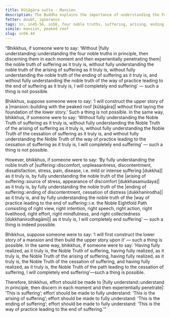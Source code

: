 ```yaml
---
title: Kūṭāgāra sutta - Mansion
description: The Buddha explains the importance of understanding the Four Noble Truths to end suffering with a simile of constructing a mansion.
fetter: doubt, ignorance
tags: sn, sn45-56, sn56, four noble truths, suffering, arising, ending, cessation, way of practice, path, peaked roof
simile: mansion, peaked roof
slug: sn56.44
---
```


“Bhikkhus, if someone were to say: ‘Without |fully understanding::understanding the four noble truths in principle, then discerning them in each moment and then experientially penetrating them| the noble truth of suffering as it truly is, without fully understanding the noble truth of the arising of suffering as it truly is, without fully understanding the noble truth of the ending of suffering as it truly is, and without fully understanding the noble truth of the way of practice leading to the end of suffering as it truly is, I will completely end suffering’ — such a thing is not possible.

Bhikkhus, suppose someone were to say: ‘I will construct the upper story of a |mansion::building with the peaked roof [kūṭāgāra]| without first laying the foundation of the lower story.’ Such a thing is not possible. In the same way, bhikkhus, if someone were to say: ‘Without fully understanding the Noble Truth of suffering as it truly is, without fully understanding the Noble Truth of the arising of suffering as it truly is, without fully understanding the Noble Truth of the cessation of suffering as it truly is, and without fully understanding the Noble Truth of the way of practice leading to the cessation of suffering as it truly is, I will completely end suffering’ — such a thing is not possible.

However, bhikkhus, if someone were to say: ‘By fully understanding the noble truth of |suffering::discomfort, unpleasantness, discontentment, dissatisfaction, stress, pain, disease, i.e. mild or intense suffering [dukkha]| as it truly is, by fully understanding the noble truth of the |arising of suffering::source of stress, appearance of discomfort [dukkhasamudaya]| as it truly is, by fully understanding the noble truth of the |ending of suffering::ending of discontentment, cessation of distress [dukkhanirodha]| as it truly is, and by fully understanding the noble truth of the |way of practice leading to the end of suffering::i.e. the Noble Eightfold Path consisting of right view, right intention, right speech, right action, right livelihood, right effort, right mindfulness, and right collectedness [dukkhanirodhagāmī]| as it truly is, I will completely end suffering’ — such a thing is indeed possible.

Bhikkhus, suppose someone were to say: ‘I will first construct the lower story of a mansion and then build the upper story upon it’ — such a thing is possible. In the same way, bhikkhus, if someone were to say: ‘Having fully realized, as it truly is, the Noble Truth of suffering, having fully realized, as it truly is, the Noble Truth of the arising of suffering, having fully realized, as it truly is, the Noble Truth of the cessation of suffering, and having fully realized, as it truly is, the Noble Truth of the path leading to the cessation of suffering, I will completely end suffering’—such a thing is possible.

Therefore, bhikkhus, effort should be made to |fully understand::understand in principle, then discern in each moment and then experientially penetrate|: ‘This is suffering’;
effort should be made to fully understand: ‘This is the arising of suffering’;
effort should be made to fully understand: ‘This is the ending of suffering’;
effort should be made to fully understand: ‘This is the way of practice leading to the end of suffering.’"